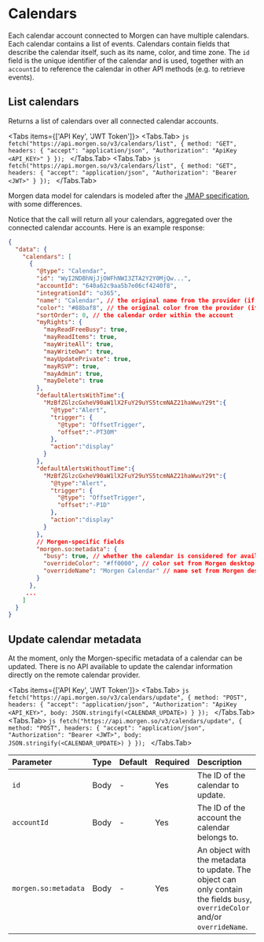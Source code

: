 
# Calendars

Each calendar account connected to Morgen can have multiple calendars.
Each calendar contains a list of events. Calendars contain fields
that describe the calendar itself, such as its name, color, and time zone.
The `id` field is the unique identifier of the calendar and is used,
together with an `accountId` to reference the calendar in other API methods
(e.g. to retrieve events).

## List calendars

Returns a list of calendars over all connected calendar accounts.

<Tabs items={['API Key', 'JWT Token']}>
    <Tabs.Tab>
        ```js
        fetch("https://api.morgen.so/v3/calendars/list", {
            method: "GET",
            headers: {
            "accept": "application/json",
            "Authorization": "ApiKey <API_KEY>"
            }
    });
        ```
    </Tabs.Tab>
    <Tabs.Tab>
        ```js
        fetch("https://api.morgen.so/v3/calendars/list", {
            method: "GET",
            headers: {
            "accept": "application/json",
            "Authorization": "Bearer <JWT>"
            }
    });
        ```
    </Tabs.Tab>
</Tabs>

Morgen data model for calendars is modeled after the [JMAP specification](https://jmap.io/spec-calendars.html), with some differences.

Notice that the call will return all your calendars, aggregated over the connected calendar accounts.
Here is an example response:

```json
{
  "data": {
    "calendars": [
      {
        "@type": "Calendar",
        "id": "WyI2NDBhNjJjOWFhNWI3ZTA2Y2Y0MjQw...",
        "accountId": "640a62c9aa5b7e06cf4240f8",
        "integrationId": "o365",
        "name": "Calendar", // the original name from the provider (if available)
        "color": "#88baf8", // the original color from the provider (if available)
        "sortOrder": 0, // the calendar order within the account
        "myRights": {
          "mayReadFreeBusy": true,
          "mayReadItems": true,
          "mayWriteAll": true,
          "mayWriteOwn": true,
          "mayUpdatePrivate": true,
          "mayRSVP": true,
          "mayAdmin": true,
          "mayDelete": true
        },
        "defaultAlertsWithTime":{
          "MzBfZGlzcGxheV90aW1lX2FuY29uYS5tcmNAZ21haWwuY29t":{
            "@type":"Alert",
            "trigger": {
              "@type": "OffsetTrigger",
              "offset":"-PT30M"
            },
            "action":"display"
          }
        },
        "defaultAlertsWithoutTime":{
          "MzBfZGlzcGxheV90aW1lX2FuY29uYS5tcmNAZ21haWwuY29t":{
            "@type":"Alert",
            "trigger": {
              "@type": "OffsetTrigger",
              "offset":"-P1D"
            },
            "action":"display"
          }
        },
        // Morgen-specific fields
        "morgen.so:metadata": {
          "busy": true, // whether the calendar is considered for availability
          "overrideColor": "#ff0000", // color set from Morgen desktop
          "overrideName": "Morgen Calendar" // name set from Morgen desktop
        }
      },
     ...
    ]
  }
}

```

## Update calendar metadata

At the moment, only the Morgen-specific metadata of a calendar can be updated.
There is no API available to update the calendar information directly on the remote calendar provider.

<Tabs items={['API Key', 'JWT Token']}>
    <Tabs.Tab>
        ```js
        fetch("https://api.morgen.so/v3/calendars/update", {
            method: "POST",
            headers: {
            "accept": "application/json",
            "Authorization": "ApiKey <API_KEY>",
            body: JSON.stringify(<CALENDAR_UPDATE>)
            }
    });
        ```
    </Tabs.Tab>
    <Tabs.Tab>
        ```js
        fetch("https://api.morgen.so/v3/calendars/update", {
            method: "POST",
            headers: {
            "accept": "application/json",
            "Authorization": "Bearer <JWT>",
            body: JSON.stringify(<CALENDAR_UPDATE>)
            }
    });
        ```
    </Tabs.Tab>
</Tabs>

| Parameter            | Type | Default | Required | Description                                                                                                                  |
| :------------------- | :--- | :------ | :------- | :--------------------------------------------------------------------------------------------------------------------------- |
| `id`                 | Body | -       | Yes      | The ID of the calendar to update.                                                                                            |
| `accountId`          | Body | -       | Yes      | The ID of the account the calendar belongs to.                                                                               |
| `morgen.so:metadata` | Body | -       | Yes      | An object with the metadata to update. The object can only contain the fields `busy`, `overrideColor` and/or `overrideName`. |
